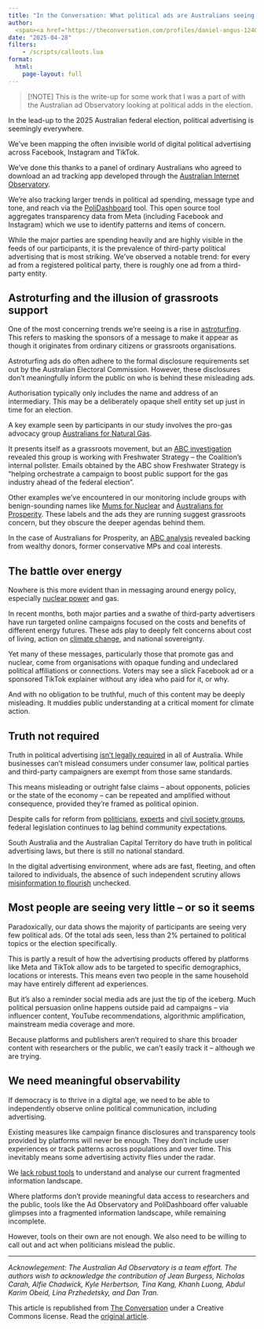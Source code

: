 ```yaml
---
title: "In the Conversation: What political ads are Australians seeing online? Astroturfing, fake grassroots groups, and outright falsehoods"
author: 
  <span><a href="https://theconversation.com/profiles/daniel-angus-12403">Daniel Angus</a>, <em><a href="https://theconversation.com/institutions/queensland-university-of-technology-847">Queensland University of Technology</a></em>; <a href="https://theconversation.com/profiles/christine-parker-13238">Christine Parker</a>, <em><a href="https://theconversation.com/institutions/the-university-of-melbourne-722">The University of Melbourne</a></em>; <a href="https://theconversation.com/profiles/giselle-newton-1346697">Giselle Newton</a>, <em><a href="https://theconversation.com/institutions/the-university-of-queensland-805">The University of Queensland</a></em>; <a href="https://theconversation.com/profiles/kate-clark-2378830">Kate Clark</a>, <em><a href="https://theconversation.com/institutions/monash-university-1065">Monash University</a></em>, and <a href="https://theconversation.com/profiles/mark-andrejevic-567958">Mark Andrejevic</a>, <em><a href="https://theconversation.com/institutions/monash-university-1065">Monash University</a></em></span>
date: "2025-04-28"
filters:
    - /scripts/callouts.lua
format:
  html:
    page-layout: full
---
```


> [!NOTE] 
> This is the write-up for some work that I was a part of with the Australian ad
> Observatory looking at political adds in the election.

<div class="theconversation-article-body">

<p>In the lead-up to the 2025 Australian federal election, political advertising is seemingly everywhere.</p>

<p>We’ve been mapping the often invisible world of digital political advertising across Facebook, Instagram and TikTok.</p>

<p>We’ve done this thanks to a panel of ordinary Australians who agreed to download an ad tracking app developed through the <a href="https://www.admscentre.org.au/australian-ad-observatory-investigating-mobile-and-dynamic-advertising-via-computational-and-participatory-approaches/">Australian Internet Observatory</a>.</p>

<p>We’re also tracking larger trends in political ad spending, message type and tone, and reach via the <a href="https://app.polidashboard.org/facebook_ads_v2?country=au">PoliDashboard</a> tool. This open source tool aggregates transparency data from Meta (including Facebook and Instagram) which we use to identify patterns and items of concern.</p>

<p>While the major parties are spending heavily and are highly visible in the feeds of our participants, it is the prevalence of third-party political advertising that is most striking. We’ve observed a notable trend: for every ad from a registered political party, there is roughly one ad from a third-party entity. </p>

<h2>Astroturfing and the illusion of grassroots support</h2>

<p>One of the most concerning trends we’re seeing is a rise in <a href="https://journals.sagepub.com/doi/10.1177/01914537221108467">astroturfing</a>. This refers to masking the sponsors of a message to make it appear as though it originates from ordinary citizens or grassroots organisations. </p>

<p>Astroturfing ads do often adhere to the formal disclosure requirements set out by the Australian Electoral Commission. However, these disclosures don’t meaningfully inform the public on who is behind these misleading ads.</p>

<p>Authorisation typically only includes the name and address of an intermediary. This may be a deliberately opaque shell entity set up just in time for an election. </p>

<p>A key example seen by participants in our study involves the pro-gas advocacy group <a href="https://app.polidashboard.org/meta_ads?country=au&amp;startDay=03-13-2025&amp;endDay=04-20-2025&amp;advertiser=Australians+for+Natural+Gas">Australians for Natural Gas</a>.</p>

<p>It presents itself as a grassroots movement, but an <a href="https://www.abc.net.au/news/2025-04-04/coalition-pollster-working-with-australians-for-natural-gas/105129478">ABC investigation</a> revealed this group is working with Freshwater Strategy – the Coalition’s internal pollster. Emails obtained by the ABC show Freshwater Strategy is “helping orchestrate a campaign to boost public support for the gas industry ahead of the federal election”. </p>

<p>Other examples we’ve encountered in our monitoring include groups with benign-sounding names like <a href="https://app.polidashboard.org/meta_ads?country=au&amp;startDay=03-11-2025&amp;endDay=04-20-2025&amp;advertiser=Mums+for+Nuclear">Mums for Nuclear</a> and <a href="https://app.polidashboard.org/meta_ads?country=au&amp;startDay=03-11-2025&amp;endDay=04-26-2025&amp;advertiser=Australians+for+Prosperity">Australians for Prosperity</a>. These labels and the ads they are running suggest grassroots concern, but they obscure the deeper agendas behind them. </p>

<p>In the case of Australians for Prosperity, an <a href="https://www.abc.net.au/news/2025-04-11/australians-for-prosperity-removes-posts-after-aec-intervention/105156612">ABC analysis</a> revealed backing from wealthy donors, former conservative MPs and coal interests.</p>

<p></p>

<h2>The battle over energy</h2>

<p>Nowhere is this more evident than in messaging around energy policy, especially <a href="https://theconversation.com/more-coal-and-gas-less-renewables-what-a-nuclear-power-plan-for-australia-would-really-mean-245948">nuclear power</a> and gas.</p>

<p>In recent months, both major parties and a swathe of third-party advertisers have run targeted online campaigns focused on the costs and benefits of different energy futures. These ads play to deeply felt concerns about cost of living, action on <a href="https://theconversation.com/these-3-climate-misinformation-campaigns-are-operating-during-the-election-run-up-heres-how-to-spot-them-253441">climate change</a>, and national sovereignty.</p>

<p>Yet many of these messages, particularly those that promote gas and nuclear, come from organisations with opaque funding and undeclared political affiliations or connections. Voters may see a slick Facebook ad or a sponsored TikTok explainer without any idea who paid for it, or why.</p>

<p>And with no obligation to be truthful, much of this content may be deeply misleading. It muddies public understanding at a critical moment for climate action.</p>

<p></p>

<h2>Truth not required</h2>

<p>Truth in political advertising <a href="https://theconversation.com/misleading-and-false-election-ads-are-legal-in-australia-we-need-national-truth-in-political-advertising-laws-249279">isn’t legally required</a> in all of Australia. While businesses can’t mislead consumers under consumer law, political parties and third-party campaigners are exempt from those same standards.</p>

<p>This means misleading or outright false claims – about opponents, policies or the state of the economy – can be repeated and amplified without consequence, provided they’re framed as political opinion.</p>

<p>Despite calls for reform from <a href="https://www.zalisteggall.com.au/media_release_zali_steggall_mp_launches_ethical_political_advertising_code">politicians</a>, <a href="https://www.theguardian.com/australia-news/2019/may/27/designed-to-deceive-how-do-we-ensure-truth-in-political-advertising">experts</a> and <a href="https://australiainstitute.org.au/initiative/truth-in-political-advertising/">civil society groups</a>, federal legislation continues to lag behind community expectations.</p>

<p>South Australia and the Australian Capital Territory do have truth in political advertising laws, but there is still no national standard.</p>

<p>In the digital advertising environment, where ads are fast, fleeting, and often tailored to individuals, the absence of such independent scrutiny allows <a href="https://theconversation.com/this-election-disinformation-is-swirling-on-chinese-social-media-heres-how-it-spreads-253849">misinformation to flourish</a> unchecked.</p>

<h2>Most people are seeing very little – or so it seems</h2>

<p>Paradoxically, our data shows the majority of participants are seeing very few political ads. Of the total ads seen, less than 2% pertained to political topics or the election specifically.</p>

<p>This is partly a result of how the advertising products offered by platforms like Meta and TikTok allow ads to be targeted to specific demographics, locations or interests. This means even two people in the same household may have entirely different ad experiences.</p>

<p>But it’s also a reminder social media ads are just the tip of the iceberg. Much political persuasion online happens outside paid ad campaigns – via influencer content, YouTube recommendations, algorithmic amplification, mainstream media coverage and more.</p>

<p>Because platforms and publishers aren’t required to share this broader content with researchers or the public, we can’t easily track it – although we are trying.</p>

<h2>We need meaningful observability</h2>

<p>If democracy is to thrive in a digital age, we need to be able to independently observe online political communication, including advertising.</p>

<p>Existing measures like campaign finance disclosures and transparency tools provided by platforms will never be enough. They don’t include user experiences or track patterns across populations and over time. This inevitably means some advertising activity flies under the radar.</p>

<p>We <a href="https://www.theguardian.com/commentisfree/2025/apr/27/fibs-and-exaggeration-have-always-been-part-of-politics-but-who-knows-what-lies-are-now-being-pushed-online">lack robust tools</a> to understand and analyse our current fragmented information landscape.</p>

<p>Where platforms don’t provide meaningful data access to researchers and the public, tools like the Ad Observatory and PoliDashboard offer valuable glimpses into a fragmented information landscape, while remaining incomplete.</p>

<p>However, tools on their own are not enough. We also need to be willing to call out and act when politicians mislead the public.</p>

<hr>

<p><em>Acknowlegement: The Australian Ad Observatory is a team effort. The authors wish to acknowledge the contribution of Jean Burgess, Nicholas Carah, Alfie Chadwick, Kyle Herbertson, Tina Kang, Khanh Luong, Abdul Karim Obeid, Lina Przhedetsky, and Dan Tran.</em><!-- Below is The Conversation's page counter tag. Please DO NOT REMOVE. --><img src="https://counter.theconversation.com/content/255225/count.gif?distributor=republish-lightbox-basic" alt="The Conversation" width="1" height="1" style="border: none !important; box-shadow: none !important; margin: 0 !important; max-height: 1px !important; max-width: 1px !important; min-height: 1px !important; min-width: 1px !important; opacity: 0 !important; outline: none !important; padding: 0 !important" referrerpolicy="no-referrer-when-downgrade" /><!-- End of code. If you don't see any code above, please get new code from the Advanced tab after you click the republish button. The page counter does not collect any personal data. More info: https://theconversation.com/republishing-guidelines --></p>

  <p>This article is republished from <a href="https://theconversation.com">The Conversation</a> under a Creative Commons license. Read the <a href="https://theconversation.com/what-political-ads-are-australians-seeing-online-astroturfing-fake-grassroots-groups-and-outright-falsehoods-255225">original article</a>.</p>
</div>
